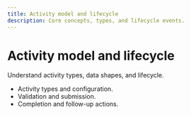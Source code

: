 ```yaml
---
title: Activity model and lifecycle
description: Core concepts, types, and lifecycle events.
---
```


# Activity model and lifecycle

Understand activity types, data shapes, and lifecycle.

- Activity types and configuration.
- Validation and submission.
- Completion and follow-up actions.
